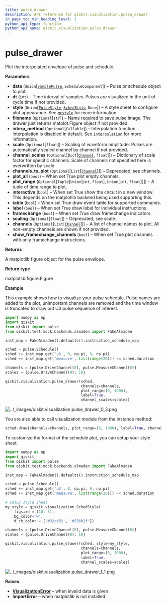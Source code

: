 ```yaml
---
title: pulse_drawer
description: API reference for qiskit.visualization.pulse_drawer
in_page_toc_min_heading_level: 1
python_api_type: function
python_api_name: qiskit.visualization.pulse_drawer
---
```


# pulse\_drawer

<Function id="qiskit.visualization.pulse_drawer" name="pulse_drawer" isDedicatedPage={true} github="https://github.com/qiskit/qiskit/tree/stable/0.14/qiskit/visualization/pulse_visualization.py" signature="pulse_drawer(data, dt=1, style=None, filename=None, interp_method=None, scale=None, channel_scales=None, channels_to_plot=None, plot_all=False, plot_range=None, interactive=False, table=True, label=False, framechange=True, channels=None, scaling=None, show_framechange_channels=True)">
  Plot the interpolated envelope of pulse and schedule.

  **Parameters**

  *   **data** (`Union`\[[`SamplePulse`](qiskit.pulse.pulse_lib.SamplePulse "qiskit.pulse.pulse_lib.sample_pulse.SamplePulse"), `ScheduleComponent`]) – Pulse or schedule object to plot.
  *   **dt** (`int`) – Time interval of samples. Pulses are visualized in the unit of cycle time if not provided.
  *   **style** (`Union`\[[`PulseStyle`](qiskit.visualization.pulse.qcstyle#pulsestyle "qiskit.visualization.pulse.qcstyle.PulseStyle"), [`SchedStyle`](qiskit.visualization.pulse.qcstyle#schedstyle "qiskit.visualization.pulse.qcstyle.SchedStyle"), `None`]) – A style sheet to configure plot appearance. See [`qcstyle`](qiskit.visualization.pulse.qcstyle#module-qiskit.visualization.pulse.qcstyle "qiskit.visualization.pulse.qcstyle") for more information.
  *   **filename** (`Optional`\[`str`]) – Name required to save pulse image. The drawer just returns matplot.Figure object if not provided.
  *   **interp\_method** (`Optional`\[`Callable`]) – Interpolation function. Interpolation is disabled in default. See [`interpolation`](qiskit.visualization.pulse.interpolation#module-qiskit.visualization.pulse.interpolation "qiskit.visualization.pulse.interpolation") for more information.
  *   **scale** (`Optional`\[`float`]) – Scaling of waveform amplitude. Pulses are automatically scaled channel by channel if not provided.
  *   **channel\_scales** (`Optional`\[`Dict`\[[`Channel`](qiskit.pulse.channels#channel "qiskit.pulse.channels.Channel"), `float`]]) – Dictionary of scale factor for specific channels. Scale of channels not specified here is overwritten by scale.
  *   **channels\_to\_plot** (`Optional`\[`List`\[[`Channel`](qiskit.pulse.channels#channel "qiskit.pulse.channels.Channel")]]) – Deprecated, see channels.
  *   **plot\_all** (`bool`) – When set True plot empty channels.
  *   **plot\_range** (`Optional`\[`Tuple`\[`Union`\[`int`, `float`], `Union`\[`int`, `float`]]]) – A tuple of time range to plot.
  *   **interactive** (`bool`) – When set True show the circuit in a new window. This depends on the matplotlib backend being used supporting this.
  *   **table** (`bool`) – When set True draw event table for supported commands.
  *   **label** (`bool`) – When set True draw label for individual instructions.
  *   **framechange** (`bool`) – When set True draw framechange indicators.
  *   **scaling** (`Optional`\[`float`]) – Deprecated, see scale.
  *   **channels** (`Optional`\[`List`\[[`Channel`](qiskit.pulse.channels#channel "qiskit.pulse.channels.Channel")]]) – A list of channel names to plot. All non-empty channels are shown if not provided.
  *   **show\_framechange\_channels** (`bool`) – When set True plot channels with only framechange instructions.

  **Returns**

  A matplotlib figure object for the pulse envelope.

  **Return type**

  matplotlib.figure.Figure

  **Example**

  This example shows how to visualize your pulse schedule. Pulse names are added to the plot, unimportant channels are removed and the time window is truncated to draw out U3 pulse sequence of interest.

  ```python
  import numpy as np
  import qiskit
  from qiskit import pulse
  from qiskit.test.mock.backends.almaden import FakeAlmaden

  inst_map = FakeAlmaden().defaults().instruction_schedule_map

  sched = pulse.Schedule()
  sched += inst_map.get('u3', 0, np.pi, 0, np.pi)
  sched += inst_map.get('measure', list(range(20))) << sched.duration

  channels = [pulse.DriveChannel(0), pulse.MeasureChannel(0)]
  scales = {pulse.DriveChannel(0): 10}

  qiskit.visualization.pulse_drawer(sched,
                                    channels=channels,
                                    plot_range=(0, 1000),
                                    label=True,
                                    channel_scales=scales)
  ```

  ![../\_images/qiskit.visualization.pulse\_drawer\_0\_3.png](/images/api/qiskit/0.19/qiskit.visualization.pulse_drawer_0_3.png)

  You are also able to call visualization module from the instance method:

  ```python
  sched.draw(channels=channels, plot_range=(0, 1000), label=True, channel_scales=scales)
  ```

  To customize the format of the schedule plot, you can setup your style sheet.

  ```python
  import numpy as np
  import qiskit
  from qiskit import pulse
  from qiskit.test.mock.backends.almaden import FakeAlmaden

  inst_map = FakeAlmaden().defaults().instruction_schedule_map

  sched = pulse.Schedule()
  sched += inst_map.get('u3', 0, np.pi, 0, np.pi)
  sched += inst_map.get('measure', list(range(20))) << sched.duration

  # setup style sheet
  my_style = qiskit.visualization.SchedStyle(
      figsize = (10, 5),
      bg_color='w',
      d_ch_color = ['#32cd32', '#556b2f'])

  channels = [pulse.DriveChannel(0), pulse.MeasureChannel(0)]
  scales = {pulse.DriveChannel(0): 10}

  qiskit.visualization.pulse_drawer(sched, style=my_style,
                                    channels=channels,
                                    plot_range=(0, 1000),
                                    label=True,
                                    channel_scales=scales)
  ```

  ![../\_images/qiskit.visualization.pulse\_drawer\_1\_1.png](/images/api/qiskit/0.19/qiskit.visualization.pulse_drawer_1_1.png)

  **Raises**

  *   [**VisualizationError**](qiskit.visualization.VisualizationError "qiskit.visualization.VisualizationError") – when invalid data is given
  *   **ImportError** – when matplotlib is not installed
</Function>


